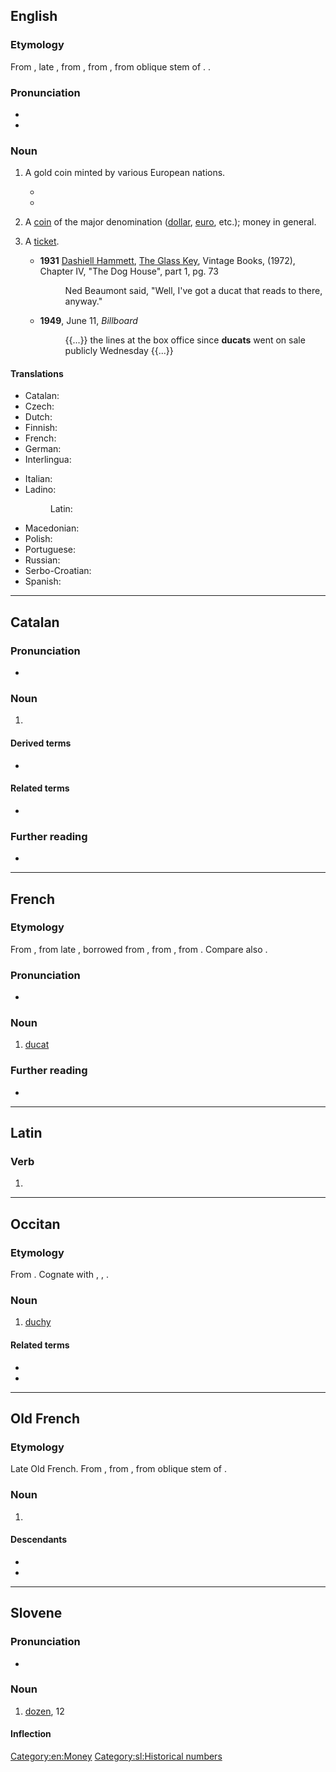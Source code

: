 {{also|Ducat|ducât|dūcat}}
==English==

===Etymology===
{{root|en|ine-pro|*dewk-}}
From {{etyl|frm|en}}, late {{etyl|fro|en}} {{m|fro|ducat}}, from {{etyl|roa-oit|en}} {{m|it|ducato}}, from {{etyl|ML.|en}} {{m|la|ducatus}}, from oblique stem of {{m|la|dux||duke; leader}}. {{doublet|en|duchy}}.

===Pronunciation===
* {{IPA|en|/ˈdʌkət/}}
* {{audio|en|LL-Q1860 (eng)-Vealhurl-ducat.wav|Audio (UK)}}

===Noun===
{{wikipedia}}
{{en-noun}}

# {{lb|en|historical}} A gold coin minted by various European nations.
#* {{RQ:Shakespeare The Merchant of Venice|2|8|passage=Shylock: "My daughter! O my '''ducats'''! Fled with a Christian! O my Christian '''ducats'''! Justice! the law! my '''ducats''', and my daughter!..."}}
#* {{quote-book|1=en|year=1886|translator=H.L. Br&aelig;kstad|author=Peter Christen Asbj&oslash;rnsen|authorlink=Peter Christen Asbj&oslash;rnsen|title=Folk and Fairy Tales|page=166|passage=But when the innkeeper saw what kind of goat the lad had, he thought this was a goat worth having, so when the lad had fallen asleep, he took another goat which couldn't make any golden '''ducats''', and put that in its place.}}
# {{lb|en|informal}} A [[coin]] of the major denomination ([[dollar]], [[euro]], etc.); money in general.
# {{lb|en|US|theater|transport|slang}} A [[ticket]].
#*'''1931''' [https://en.wikipedia.org/wiki/Dashiell_Hammett Dashiell Hammett], [https://en.wikipedia.org/wiki/The_Glass_Key The Glass Key], Vintage Books, (1972), Chapter IV, "The Dog House", part 1, pg. 73
#*: Ned Beaumont said, "Well, I've got a ducat that reads to there, anyway."
#* '''1949''', June 11, ''Billboard''
#*: {{...}} the lines at the box office since '''ducats''' went on sale publicly Wednesday {{...}}

====Translations====
{{trans-top|historical gold coin}}
* Catalan: {{t+|ca|ducat|m}}
* Czech: {{t+|cs|dukát|m}}
* Dutch: {{t+|nl|dukaat|m}}
* Finnish: {{t|fi|dukaatti}}
* French: {{t+|fr|ducat|m}}
* German: {{t|de|Dukat|m}}
* Interlingua: {{t+|ia|ducato}}
{{trans-mid}}
* Italian: {{t+|it|ducato}}
* Ladino:
*: Latin: {{t|lad|dukado|m}}
* Macedonian: {{t|mk|дукат|m}}
* Polish: {{t+|pl|dukat|m}}
* Portuguese: {{t+|pt|ducado|m}}
* Russian: {{t+|ru|дука́т|m}}
* Serbo-Croatian: {{t+|sh|dukat|m}}
* Spanish: {{t+|es|ducado|m}}
{{trans-bottom}}

[[Category:en:Money]]

----

==Catalan==

===Pronunciation===
* {{ca-IPA}}

===Noun===
{{ca-noun|m}}

# {{l|en|duchy}}

====Derived terms====
* {{l|ca|gran ducat}}

====Related terms====
* {{l|ca|duc}}

===Further reading===
* {{R:IEC2}}

----

==French==

===Etymology===
From {{inh|fr|frm|-}}, from late {{inh|fr|fro|-}}, borrowed from {{der|fr|it|ducato}}, from {{der|fr|ML.|ducātus}}, from {{m|la|dux||duke; leader}}. Compare also {{m|fr|duché}}.

===Pronunciation===
* {{fr-IPA}}

===Noun===
{{fr-noun|m}}

# {{lb|fr|numismatics}} [[#English|ducat]]

===Further reading===
* {{R:TLFi}}

----

==Latin==

===Verb===
{{la-verb-form|dūcat}}

# {{inflection of|la|dūcō||3|s|pres|actv|subj}}

----

==Occitan==

===Etymology===
From {{inh|oc|la|ducatus}}. Cognate with {{cog|fr|duché}}, {{cog|ca|ducat}}, {{cog|it|ducato}}.

===Noun===
{{oc-noun|m}}

# [[duchy]]

====Related terms====
* {{l|oc|duc}}
* {{l|oc|ducau}}

----

==Old French==

===Etymology===
Late Old French. From {{etyl|roa-oit|fro}} {{m|it|ducato}}, from {{etyl|ML.|fro}} {{m|la|ducatus}}, from oblique stem of {{m|la|dux||duke; leader}}.

===Noun===
{{fro-noun|m}}

# {{l|en|ducat}} {{gloss|historical coin}}

====Descendants====
* {{desc|en|ducat|bor=1}}
* {{desc|fr|ducat}}

----

==Slovene==

===Pronunciation===
* {{sl-IPA|dūcat}}

===Noun===
{{sl-noun|dūcat|m-in}}

# [[dozen]], 12

====Inflection====
{{sl-decl-noun-m|dūcat}}

[[Category:sl:Historical numbers]]